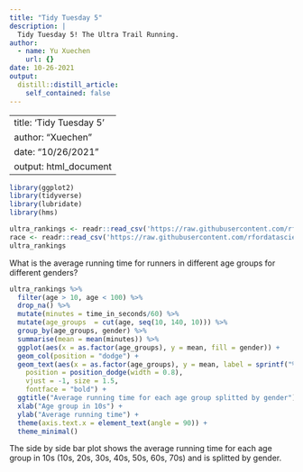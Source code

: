 ```yaml
---
title: "Tidy Tuesday 5"
description: |
  Tidy Tuesday 5! The Ultra Trail Running.
author:
  - name: Yu Xuechen
    url: {}
date: 10-26-2021
output:
  distill::distill_article:
    self_contained: false
---
```


---
title: 'Tidy Tuesday 5'
author: "Xuechen"
date: "10/26/2021"
output: html_document
---

```r
library(ggplot2)
library(tidyverse)
library(lubridate)
library(hms)
```

```r
ultra_rankings <- readr::read_csv('https://raw.githubusercontent.com/rfordatascience/tidytuesday/master/data/2021/2021-10-26/ultra_rankings.csv')
race <- readr::read_csv('https://raw.githubusercontent.com/rfordatascience/tidytuesday/master/data/2021/2021-10-26/race.csv')
ultra_rankings
```
What is the average running time for runners in different age groups for different genders?
```r
ultra_rankings %>%
  filter(age > 10, age < 100) %>% 
  drop_na() %>% 
  mutate(minutes = time_in_seconds/60) %>% 
  mutate(age_groups  = cut(age, seq(10, 140, 10))) %>% 
  group_by(age_groups, gender) %>% 
  summarise(mean = mean(minutes)) %>% 
  ggplot(aes(x = as.factor(age_groups), y = mean, fill = gender)) +
  geom_col(position = "dodge") +
  geom_text(aes(x = as.factor(age_groups), y = mean, label = sprintf("%0.2f", round(mean, digits = 2))),
    position = position_dodge(width = 0.8),
    vjust = -1, size = 1.5,
    fontface = "bold") +
  ggtitle("Average running time for each age group splitted by gender") +
  xlab("Age group in 10s") +
  ylab("Average running time") +
  theme(axis.text.x = element_text(angle = 90)) + 
  theme_minimal()
```

The side by side bar plot shows the average running time for each age group in 10s (10s, 20s, 30s, 40s, 50s, 60s, 70s) and is splitted by gender. 
